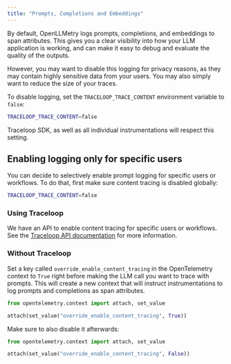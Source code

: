 ```yaml
---
title: "Prompts, Completions and Embeddings"
---
```


By default, OpenLLMetry logs prompts, completions, and embeddings to span attributes.
This gives you a clear visibility into how your LLM application is working, and can make it easy to debug and evaluate the quality of the outputs.

However, you may want to disable this logging for privacy reasons, as they may contain highly sensitive data from your users.
You may also simply want to reduce the size of your traces.

To disable logging, set the `TRACELOOP_TRACE_CONTENT` environment variable to `false`:

```bash
TRACELOOP_TRACE_CONTENT=false
```

Traceloop SDK, as well as all individual instrumentations will respect this setting.

## Enabling logging only for specific users

You can decide to selectively enable prompt logging for specific users or workflows.
To do that, first make sure content tracing is disabled globally:

```bash
TRACELOOP_TRACE_CONTENT=false
```

### Using Traceloop

We have an API to enable content tracing for specific users or workflows.
See the [Traceloop API documentation](/api-reference/tracing/whitelist_user) for more information.

### Without Traceloop

Set a key called `override_enable_content_tracing` in the OpenTelemetry context to `True` right before making the LLM call
you want to trace with prompts.
This will create a new context that will instruct instrumentations to log prompts and completions as span attributes.

```python Python
from opentelemetry.context import attach, set_value

attach(set_value("override_enable_content_tracing", True))
```

Make sure to also disable it afterwards:

```python Python
from opentelemetry.context import attach, set_value

attach(set_value("override_enable_content_tracing", False))
```
